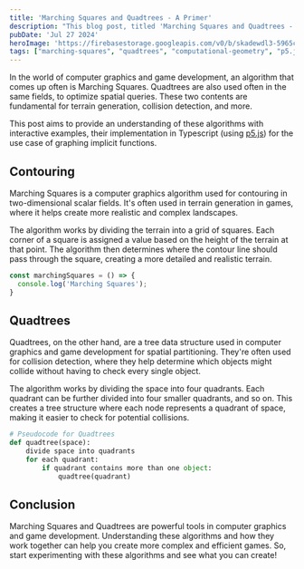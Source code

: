 ```yaml
---
title: 'Marching Squares and Quadtrees - A Primer'
description: "This blog post, titled 'Marching Squares and Quadtrees - A Primer', provides an introductory exploration into the concepts of Marching Squares and Quadtrees. It aims to demystify these complex algorithms, often used in computer graphics and game development for terrain generation and collision detection. The post breaks down the theory behind these algorithms, their applications, and how they work in tandem. It also includes practical examples and code snippets to help readers understand and implement these algorithms in their own projects. Ideal for both beginners and intermediate programmers looking to expand their knowledge in this area."
pubDate: 'Jul 27 2024'
heroImage: 'https://firebasestorage.googleapis.com/v0/b/skadewdl3-5965c.appspot.com/o/1-fine-tuning-llama2%2FCover%20Image.png?alt=media&token=21872ad7-092e-4882-baca-47ef25328bf9'
tags: ["marching-squares", "quadtrees", "computational-geometry", "p5.js", "creative coding"]
---
```



In the world of computer graphics and game development, an algorithm that comes up often is Marching Squares.
Quadtrees are also used often in the same fields, to optimize spatial queries. These two contents
are fundamental for terrain generation, collision detection, and more.

This post aims to provide an understanding of these algorithms with interactive examples,
their implementation in Typescript (using [p5.js](https://processing.org)) for the use case of
graphing implicit functions.

## Contouring

Marching Squares is a computer graphics algorithm used for contouring in two-dimensional scalar fields. It's often used in terrain generation in games, where it helps create more realistic and complex landscapes.

The algorithm works by dividing the terrain into a grid of squares. Each corner of a square is assigned a value based on the height of the terrain at that point. The algorithm then determines where the contour line should pass through the square, creating a more detailed and realistic terrain.

```typescript
const marchingSquares = () => {
  console.log('Marching Squares');
}
```

## Quadtrees

Quadtrees, on the other hand, are a tree data structure used in computer graphics and game development for spatial partitioning. They're often used for collision detection, where they help determine which objects might collide without having to check every single object.

The algorithm works by dividing the space into four quadrants. Each quadrant can be further divided into four smaller quadrants, and so on. This creates a tree structure where each node represents a quadrant of space, making it easier to check for potential collisions.

```python
# Pseudocode for Quadtrees
def quadtree(space):
    divide space into quadrants
    for each quadrant:
        if quadrant contains more than one object:
            quadtree(quadrant)
```

## Conclusion

Marching Squares and Quadtrees are powerful tools in computer graphics and game development. Understanding these algorithms and how they work together can help you create more complex and efficient games. So, start experimenting with these algorithms and see what you can create!
